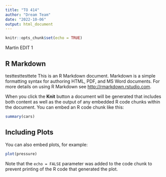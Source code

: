 ```yaml
---
title: "TO 414"
author: "Dream Team"
date: "2022-10-06"
output: html_document
---
```


```r
knitr::opts_chunk$set(echo = TRUE)
```


Martin EDIT 1


## R Markdown
testtesttesttete
This is an R Markdown document. Markdown is a simple formatting syntax for authoring HTML, PDF, and MS Word documents. For more details on using R Markdown see <http://rmarkdown.rstudio.com>.

When you click the **Knit** button a document will be generated that includes both content as well as the output of any embedded R code chunks within the document. You can embed an R code chunk like this:

```r
summary(cars)
```

## Including Plots

You can also embed plots, for example:

```r
plot(pressure)
```

Note that the `echo = FALSE` parameter was added to the code chunk to prevent printing of the R code that generated the plot.
